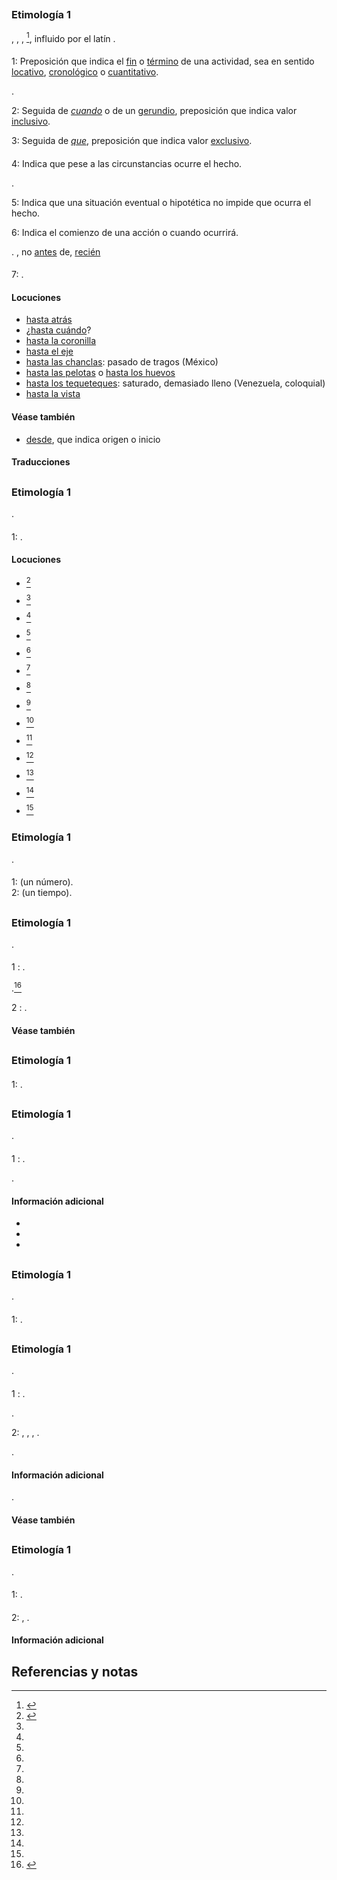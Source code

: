 {{desambiguación|Hasta}}

== {{lengua|es}} ==
{{pron-graf|h1=asta|g1=asta|gnota1=obsoleta}}

=== Etimología 1 ===
{{etimología|osp|fasta}},  {{etim|osp|hata}}, {{l+|osp|fata}}, {{etim|ar|حتى|tr=ḥattā}}<ref name="DRAE">{{DRAE2001}}</ref>, influido por el latín {{l+|la|ad|glosa=a}} {{l+|la|ista|glosa=esta}}.

==== {{preposición|es}} ====
;1: Preposición que indica el [[fin]] o [[término]] de una actividad, sea en sentido [[locativo]], [[cronológico]] o [[cuantitativo]].
{{sinónimo|a|entro|enta}}.
{{ejemplo|Papeleras: un intendente uruguayo fue ''hasta'' el corte de ruta para dialogar con los manifestantes.|c=pagina|t=Papeleras|f=2007-03-10|u=https://web.archive.org/web/20070310182313/http://www.clarin.com/diario/2006/01/20/um/m-01127710.htm}}
{{ejemplo|Muchos viajes siguieron a estas primeras búsquedas de geografías y culturas ''hasta'' entonces desconocidas.|c=pagina|t=Página/12|u=http://www.pagina12.com.ar/diario/suplementos/turismo/9-908-2006-10-03.html}}
;2: Seguida de ''[[cuando]]'' o de un [[gerundio]], preposición que indica valor [[inclusivo]].
{{ejemplo|Es un fumador empedernido, fuma ''hasta'' cuando se ducha. Es un fumador empedernido, fuma ''hasta'' duchándose.}}
;3: Seguida de ''[[que]]'', preposición que indica valor [[exclusivo]].
{{ejemplo|Conversan ''hasta'' que llega el profesor.}}

==== {{adverbio|es}} ====
;4: Indica que pese a las circunstancias ocurre el hecho.
{{sinónimo|aun|inclusive|incluso}}.
{{ejemplo|Su salud es delicada, se resfría ''hasta'' en verano.}}
{{ejemplo|El comisario, un empleado serio y humilde, sabía que el rigor cívico del maestro exasperaba ''hasta'' a sus amigos más próximos, y estaba sorprendido por la facilidad con que saltaba por encima de los trámites legales para apresurar el entierro.|c=libro|u=w:El|a=Gabriel García Márquez|t=amor en los tiempos del cólera|f=1985}}
;5: Indica que una situación eventual o hipotética no impide que ocurra el hecho.
{{ejemplo|Hasta'' en medio de un funeral, encuentra motivos para reírse.}}
;6: Indica el comienzo de una acción o cuando ocurrirá.
{{ámbito|México|América Central|Ecuador|Chiloé}}.
{{sinónimo|desde}}, no [[antes]] de, [[recién]]
{{ejemplo|Nos vemos ''hasta'' el lunes.}}

==== {{sustantivo femenino|es}} ====
{{inflect.es.sust.reg}}
;7: {{grafía obsoleta|asta}}.
{{ejemplo|Arrojábanles un dardo, que es una '''hasta''' larga, á cuya extremidad hay asegurado un hueso grande y afilado que penetra como una espada.}}

==== Locuciones ====
* [[hasta atrás]]
* ¿[[hasta cuándo]]?
* [[hasta la coronilla]]
* [[hasta el eje]]
* [[hasta las chanclas]]: pasado de tragos (México)
* [[hasta las pelotas]] o [[hasta los huevos]]
* [[hasta los tequeteques]]: saturado, demasiado lleno (Venezuela, coloquial)
* [[hasta la vista]]

==== Véase también ====
* [[desde]], que indica origen o inicio

==== Traducciones ====
{{trad-arriba}}
{{t|ain|a1=1|t1=エン|t2=エㇴ|t3=ウン|t4=ウㇴ|t5=エネ|t6=エコタ|t7=オルン|t8=オルㇴ}}
{{t|br|t1=beket|t2=betek}}
{{t|ca|t1=fins}}
{{t|eo|t1=ĝis}}
{{t|id|t1=hingga|t2=sehingga}}
{{t|en|t1=until|t2=up to|t3=even}}
{{t|ms|a1=1-5|t1=sehingga|a2=6|t2=hingga|t3=هيڠݢ}}
{{trad-abajo}}

== {{lengua|ast}} ==
{{pron-graf|leng=ast}}

=== Etimología 1 ===
{{etimología|leng=ast|roa-ole|ffasta||roa-ole|fasta}}.

==== {{preposición|ast}} ====
;1: {{plm}}.

==== Locuciones ====
{{trad-arriba|locuciones}}
*{{l+|ast|hasta arriba}}<ref name="DALA">{{DALA}}</ref>
*{{l+|ast|hasta cantar el gochu}}<ref name="DALA" />
*{{l+|ast|hasta cantar la gocha}}<ref name="DALA" />
*{{l+|ast|hasta dempués}}<ref name="DALA" />
*{{l+|ast|hasta la muerte}}<ref name="DALA" />
*{{l+|ast|hasta les armeñes}}<ref name="DALA" />
*{{l+|ast|hasta les narices}}<ref name="DALA" />
*{{l+|ast|hasta llueu}}<ref name="DALA" />
*{{l+|ast|hasta los coyones}}<ref name="DALA" />
*{{l+|ast|hasta los güevos}}<ref name="DALA" />
*{{l+|ast|hasta l'odre}}<ref name="DALA" />
*{{l+|ast|hasta mañana}}<ref name="DALA" />
*{{l+|ast|hasta más tarde}}<ref name="DALA" />
*{{l+|ast|hasta nunca}}<ref name="DALA" />
{{trad-abajo}}

== {{lengua|fax}} ==
{{pron-graf|leng=fax}}

=== Etimología 1 ===
{{etimología|leng=fax|es|hasta}}.

==== {{preposición|fax}} ====
;1: {{plm}} (un número).
;2: {{plm}} (un tiempo).

== {{lengua|gl}} ==
{{pron-graf|leng=gl}}

=== Etimología 1 ===
{{etimología|leng=gl|la|hasta|alt=hastam|asta}}.

==== {{sustantivo femenino|gl}} ====
{{inflect.gl.sust.reg}}
;1 {{csem|armas|leng=gl}}: {{plm|asta}}.
{{sinónimo|leng=gl|mastro}}.<ref name="DRAG">{{DRAG}}</ref>
;2 {{csem|zoología|leng=gl}}: {{plm|cuerno}}.

==== Véase también ====
{{w|leng=gl}}

== {{lengua|it}} ==
{{pron-graf|leng=it}}

=== Etimología 1 ===
==== {{sustantivo femenino|it}} ====
{{inflect.it.sust.reg|hast|a}}
;1: {{grafía obsoleta|leng=it|asta}}.

== {{lengua|la}} ==
{{pron-graf|leng=la|1audio1=la-cls-hasta.ogg}}

=== Etimología 1 ===
{{etimología|leng=la}}.

==== {{sustantivo femenino|la}} ====
{{inflect.la.sust.1|hast}}
;1 {{csem|armas|leng=la}}: {{plm|asta}}.
{{hipónimo|leng=la|pilum}}.
{{ejemplo|Petere aliquem '''hasta'''. (Asaltar alguien con asta.).}}

==== Información adicional ====
{{trad-arriba|Cognados latinos}}
*{{l+|la|hastarius|hastārius}}
*{{l+|la|hastatus|hastātus}}
*{{l+|la|hastile|hastīle}}
{{trad-abajo}}
{{trad-arriba|descendientes}}
{{d|sq|d1=heshtë}}
{{d|es|d1=asta}}
{{d|fro|d1=haste}}
{{d|it|d1=asta}}
{{d|pt|d1=hasta|d2=haste}}
{{trad-abajo}}

== {{lengua|nov}} ==
{{pron-graf|leng=nov}}

=== Etimología 1 ===
{{etimología|leng=nov}}.

==== {{verbo|nov}} ====
;1: {{plm|adelantear}}.

== {{lengua|pt}} ==
{{pron-graf|leng=pt}}

=== Etimología 1 ===
{{etimología|leng=pt|la|hasta|alt=hastam|asta}}.

==== {{sustantivo femenino|pt}} ====
{{inflect.pt.sust.reg}}
;1 {{csem|armas|leng=pt}}: {{plm|asta}}.
{{hipónimo|leng=pt|chuço|dardo||javalina|pilo}}.
;2: {{plm|almoneda}}, {{l|es|aucción}}, {{l|es|remate}}, {{l|es|subasta}}.
{{sinónimo|leng=pt|leilão}}.

==== Información adicional ====
{{derivad|leng=pt|haste|hastear}}.

==== Véase también ====
{{w|leng=pt}}

== {{lengua|tr}} ==
{{pron-graf|leng=tr}}

=== Etimología 1 ===
{{etimología|leng=tr}}.

==== {{adjetivo|tr}} ====
;1: {{plm|enfermo}}.

==== {{sustantivo|tr}} ====
;2: {{plm|enfermo}}, {{l|es|paciente}}.

==== Información adicional ====
{{derivad|leng=tr|hastalık}}

== Referencias y notas ==
<references />

